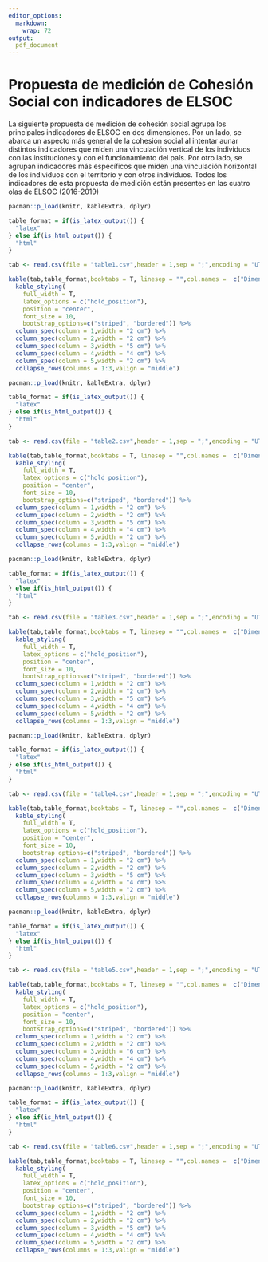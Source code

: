 ```yaml
---
editor_options:
  markdown:
    wrap: 72
output: 
  pdf_document
---
```


# Propuesta de medición de Cohesión Social con indicadores de ELSOC

La siguiente propuesta de medición de cohesión social agrupa los principales indicadores de ELSOC en dos dimensiones. Por un lado, se abarca un aspecto más general de la cohesión social al intentar aunar distintos indicadores que miden una vinculación vertical de los individuos con las instituciones y con el funcionamiento del país. Por otro lado, se agrupan indicadores más específicos que miden una vinculación horizontal de los individuos con el territorio y con otros individuos. Todos los indicadores de esta propuesta de medición están presentes en las cuatro olas de ELSOC (2016-2019)


```r
pacman::p_load(knitr, kableExtra, dplyr)
```
```r
table_format = if(is_latex_output()) {
  "latex"
} else if(is_html_output()) {
  "html"
}
```
```r
tab <- read.csv(file = "table1.csv",header = 1,sep = ";",encoding = "UTF-8")

kable(tab,table_format,booktabs = T, linesep = "",col.names =  c("Dimensión", "Subdimensión", "Encabezado",  "Indicador", "Código ELSOC"), caption = "Confianza en instituciones y satisfacción con la democracia.") %>%
  kable_styling(
    full_width = T,
    latex_options = c("hold_position"),
    position = "center",
    font_size = 10,
    bootstrap_options=c("striped", "bordered")) %>%
  column_spec(column = 1,width = "2 cm") %>%
  column_spec(column = 2,width = "2 cm") %>%
  column_spec(column = 3,width = "5 cm") %>%
  column_spec(column = 4,width = "4 cm") %>%
  column_spec(column = 5,width = "2 cm") %>%
  collapse_rows(columns = 1:3,valign = "middle")
```


```r
pacman::p_load(knitr, kableExtra, dplyr)
```
```r
table_format = if(is_latex_output()) {
  "latex"
} else if(is_html_output()) {
  "html"
}
```
```r
tab <- read.csv(file = "table2.csv",header = 1,sep = ";",encoding = "UTF-8")

kable(tab,table_format,booktabs = T, linesep = "",col.names =  c("Dimensión","Subdimensión","Encabezado", "Indicador", "Código ELSOC"), caption = "Participación política.") %>%
  kable_styling(
    full_width = T,
    latex_options = c("hold_position"),
    position = "center",
    font_size = 10,
    bootstrap_options=c("striped", "bordered")) %>%
  column_spec(column = 1,width = "2 cm") %>%
  column_spec(column = 2,width = "2 cm") %>%
  column_spec(column = 3,width = "5 cm") %>%
  column_spec(column = 4,width = "4 cm") %>%
  column_spec(column = 5,width = "2 cm") %>%
  collapse_rows(columns = 1:3,valign = "middle")
```


```r
pacman::p_load(knitr, kableExtra, dplyr)
```
```r
table_format = if(is_latex_output()) {
  "latex"
} else if(is_html_output()) {
  "html"
}
```
```r
tab <- read.csv(file = "table3.csv",header = 1,sep = ";",encoding = "UTF-8")

kable(tab,table_format,booktabs = T, linesep = "",col.names =  c("Dimensión","Subdimensión","Encabezado", "Indicador", "Código ELSOC"), caption = "Percepción de justicia.") %>%
  kable_styling(
    full_width = T,
    latex_options = c("hold_position"),
    position = "center",
    font_size = 10,
    bootstrap_options=c("striped", "bordered")) %>%
  column_spec(column = 1,width = "2 cm") %>%
  column_spec(column = 2,width = "2 cm") %>%
  column_spec(column = 3,width = "5 cm") %>%
  column_spec(column = 4,width = "4 cm") %>%
  column_spec(column = 5,width = "2 cm") %>%
  collapse_rows(columns = 1:3,valign = "middle")
```


```r
pacman::p_load(knitr, kableExtra, dplyr)
```
```r
table_format = if(is_latex_output()) {
  "latex"
} else if(is_html_output()) {
  "html"
}
```
```r
tab <- read.csv(file = "table4.csv",header = 1,sep = ";",encoding = "UTF-8")

kable(tab,table_format,booktabs = T, linesep = "",col.names =  c("Dimensión","Subdimensión","Encabezado", "Indicador", "Código ELSOC"), caption = "Sentido de pertenencia.") %>%
  kable_styling(
    full_width = T,
    latex_options = c("hold_position"),
    position = "center",
    font_size = 10,
    bootstrap_options=c("striped", "bordered")) %>%
  column_spec(column = 1,width = "2 cm") %>%
  column_spec(column = 2,width = "2 cm") %>%
  column_spec(column = 3,width = "5 cm") %>%
  column_spec(column = 4,width = "4 cm") %>%
  column_spec(column = 5,width = "2 cm") %>%
  collapse_rows(columns = 1:3,valign = "middle")
```


```r
pacman::p_load(knitr, kableExtra, dplyr)
```
```r
table_format = if(is_latex_output()) {
  "latex"
} else if(is_html_output()) {
  "html"
}
```
```r
tab <- read.csv(file = "table5.csv",header = 1,sep = ";",encoding = "UTF-8")

kable(tab,table_format,booktabs = T, linesep = "",col.names =  c("Dimensión","Subdimensión","Encabezado", "Indicador", "Código ELSOC"), caption = "Calidad de la vida en el vecindario.") %>%
  kable_styling(
    full_width = T,
    latex_options = c("hold_position"),
    position = "center",
    font_size = 10,
    bootstrap_options=c("striped", "bordered")) %>%
  column_spec(column = 1,width = "2 cm") %>%
  column_spec(column = 2,width = "2 cm") %>%
  column_spec(column = 3,width = "6 cm") %>%
  column_spec(column = 4,width = "4 cm") %>%
  column_spec(column = 5,width = "2 cm") %>%
  collapse_rows(columns = 1:3,valign = "middle")
```

 
```r
pacman::p_load(knitr, kableExtra, dplyr)
```
```r
table_format = if(is_latex_output()) {
  "latex"
} else if(is_html_output()) {
  "html"
}
```
```r
tab <- read.csv(file = "table6.csv",header = 1,sep = ";",encoding = "UTF-8")

kable(tab,table_format,booktabs = T, linesep = "",col.names =  c("Dimensión","Subdimensión","Encabezado", "Indicador", "Código ELSOC"), caption = "Redes sociales.") %>%
  kable_styling(
    full_width = T,
    latex_options = c("hold_position"),
    position = "center",
    font_size = 10,
    bootstrap_options=c("striped", "bordered")) %>%
  column_spec(column = 1,width = "2 cm") %>%
  column_spec(column = 2,width = "2 cm") %>%
  column_spec(column = 3,width = "5 cm") %>%
  column_spec(column = 4,width = "4 cm") %>%
  column_spec(column = 5,width = "2 cm") %>%
  collapse_rows(columns = 1:3,valign = "middle")
```